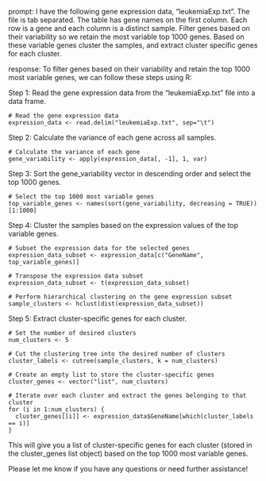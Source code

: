 prompt:
I have the following gene expression data, "leukemiaExp.txt". The file is tab separated. The table has gene names on the first column. Each row is a gene and each column is a distinct sample. Filter genes based on their variability so we retain the most variable top 1000 genes. Based on these variable genes cluster the samples, and extract cluster specific genes for each cluster.

response:
To filter genes based on their variability and retain the top 1000 most variable genes, we can follow these steps using R:

Step 1: Read the gene expression data from the "leukemiaExp.txt" file into a data frame.

```
# Read the gene expression data
expression_data <- read.delim("leukemiaExp.txt", sep="\t")
```

Step 2: Calculate the variance of each gene across all samples.

```
# Calculate the variance of each gene
gene_variability <- apply(expression_data[, -1], 1, var)
```

Step 3: Sort the gene_variability vector in descending order and select the top 1000 genes.

```
# Select the top 1000 most variable genes
top_variable_genes <- names(sort(gene_variability, decreasing = TRUE))[1:1000]
```

Step 4: Cluster the samples based on the expression values of the top variable genes.

```
# Subset the expression data for the selected genes
expression_data_subset <- expression_data[c("GeneName", top_variable_genes)]

# Transpose the expression data subset
expression_data_subset <- t(expression_data_subset)

# Perform hierarchical clustering on the gene expression subset
sample_clusters <- hclust(dist(expression_data_subset))
```

Step 5: Extract cluster-specific genes for each cluster.

```
# Set the number of desired clusters
num_clusters <- 5

# Cut the clustering tree into the desired number of clusters
cluster_labels <- cutree(sample_clusters, k = num_clusters)

# Create an empty list to store the cluster-specific genes
cluster_genes <- vector("list", num_clusters)

# Iterate over each cluster and extract the genes belonging to that cluster
for (i in 1:num_clusters) {
  cluster_genes[[i]] <- expression_data$GeneName[which(cluster_labels == i)]
}
```

This will give you a list of cluster-specific genes for each cluster (stored in the cluster_genes list object) based on the top 1000 most variable genes.

Please let me know if you have any questions or need further assistance!
